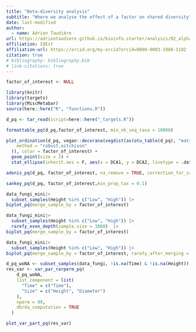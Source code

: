 ```yaml
---
title: "Beta-diversity analysis"
subtitle: "Where we analyse the effect of a factor on shared diversity"
date: last-modified
author:
  - name: Adrien Taudière
url: https://adrientaudiere.github.io/bioinfo.starter/analysis/02_alpha_diversity.qmd
affiliation: IdEst
affiliation-url: https://orcid.org/my-orcid?orcid=0000-0003-1088-1182
citation: true
# bibliography: bibliography.bib
# link-citations: true
---
```





```r
factor_of_interest <- NULL
```

```r
library(knitr)
library(targets)
library(MiscMetabar)
source(here::here("R", "functions.R"))
```

```r
d_pq <- tar_read(script=here::here("_targets.R"))
```


```r
formattable_pq(d_pq,factor_of_interest, min_nb_seq_taxa = 10000)
```


```r
plot_ordination(d_pq, vegan::decorana(vegdist(as(otu_table(d_pq), "matrix"),
    method = "robust.aitchison"
  )), color = factor_of_interest) +
  geom_point(size = 3) +
  stat_ellipse(inherit.aes = F, aes(x = DCA1, y = DCA2, linetype = .data[[factor_of_interest]], col = .data[[factor_of_interest]])) + theme_idest() + scale_color_manual(values=idest_pal$dark_color_idest[[1]][c(5,4,2)])
```


```r
adonis_pq(d_pq, factor_of_interest, na_remove = TRUE, correction_for_sample_size = TRUE, by = "terms")
```













```r
sankey_pq(d_pq, factor_of_interest,min_prop_tax = 0.1)
```



```r
data_fungi_mini|>
  subset_samples(Height %in% c("Low", "High")) |>
biplot_pq(merge_sample_by = factor_of_interest)

data_fungi_mini|>
  subset_samples(Height %in% c("Low", "High")) |>
  rarefy_even_depth(sample.size = 1000)  |>
biplot_pq(merge_sample_by = factor_of_interest)

data_fungi_mini|>
  subset_samples(Height %in% c("Low", "High")) |>
biplot_pq(merge_sample_by = factor_of_interest, rarefy_after_merging = T)
```


```r
d_pq_woNA <- subset_samples(data_fungi, !is.na(Time) & !is.na(Height))
res_var <- var_par_rarperm_pq(
    d_pq_woNA,
    list_component = list(
      "Time" = c("Time"),
      "Size" = c("Height", "Diameter")
    ),
    nperm = 99,
    dbrda_computation = TRUE
  )

plot_var_part_pq(res_var)
`````````



